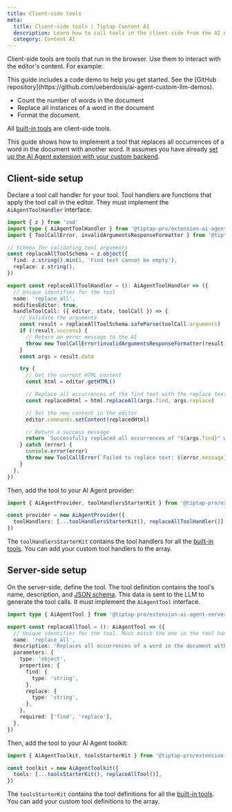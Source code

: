 ```yaml
---
title: Client-side tools
meta:
  title: Client-side tools | Tiptap Content AI
  description: Learn how to call tools in the client-side from the AI Agent.
  category: Content AI
---
```



Client-side tools are tools that run in the browser. Use them to interact with the editor's content. For example:

<Callout title="Code demo available" variant="info">
  This guide includes a code demo to help you get started. See the [GitHub
  repository](https://github.com/ueberdosis/ai-agent-custom-llm-demos).
</Callout>

- Count the number of words in the document
- Replace all instances of a word in the document
- Format the document.

All [built-in tools](/content-ai/capabilities/agent/custom-llms/tools#built-in-tools) are client-side tools.

This guide shows how to implement a tool that replaces all occurrences of a word in the document with another word. It assumes you have already [set up the AI Agent extension with your custom backend](/content-ai/capabilities/agent/custom-llms/get-started).

## Client-side setup

Declare a tool call handler for your tool. Tool handlers are functions that apply the tool call in the editor. They must implement the `AiAgentToolHandler` interface.

```ts
import { z } from 'zod'
import type { AiAgentToolHandler } from '@tiptap-pro/extension-ai-agent'
import { ToolCallError, invalidArgumentsResponseFormatter } from '@tiptap-pro/extension-ai-agent'

// Schema for validating tool arguments
const replaceAllToolSchema = z.object({
  find: z.string().min(1, 'Find text cannot be empty'),
  replace: z.string(),
})

export const replaceAllToolHandler = (): AiAgentToolHandler => ({
  // Unique identifier for the tool
  name: 'replace_all',
  modifiesEditor: true,
  handleToolCall: ({ editor, state, toolCall }) => {
    // Validate the arguments
    const result = replaceAllToolSchema.safeParse(toolCall.arguments)
    if (!result.success) {
      // Return an error message to the AI
      throw new ToolCallError(invalidArgumentsResponseFormatter(result.error))
    }
    const args = result.data

    try {
      // Get the current HTML content
      const html = editor.getHTML()

      // Replace all occurrences of the find text with the replace text
      const replacedHtml = html.replaceAll(args.find, args.replace)

      // Set the new content in the editor
      editor.commands.setContent(replacedHtml)

      // Return a success message
      return `Successfully replaced all occurrences of "${args.find}" with "${args.replace}".`
    } catch (error) {
      console.error(error)
      throw new ToolCallError(`Failed to replace text: ${error.message}`)
    }
  },
})
```

Then, add the tool to your AI Agent provider:

```ts
import { AiAgentProvider, toolHandlersStarterKit } from '@tiptap-pro/extension-ai-agent'

const provider = new AiAgentProvider({
  toolHandlers: [...toolHandlersStarterKit(), replaceAllToolHandler()],
})
```

The `toolHandlersStarterKit` contains the tool handlers for all the [built-in tools](/content-ai/capabilities/agent/custom-llms/tools#built-in-tools). You can add your custom tool handlers to the array.

## Server-side setup

On the server-side, define the tool. The tool definition contains the tool's name, description, and [JSON schema](https://json-schema.org/). This data is sent to the LLM to generate the tool calls. It must implement the `AiAgentTool` interface.

```ts
import type { AiAgentTool } from '@tiptap-pro/extension-ai-agent-server'

export const replaceAllTool = (): AiAgentTool => ({
  // Unique identifier for the tool. Must match the one in the tool handler
  name: 'replace_all',
  description: 'Replaces all occurrences of a word in the document with another word',
  parameters: {
    type: 'object',
    properties: {
      find: {
        type: 'string',
      },
      replace: {
        type: 'string',
      },
    },
    required: ['find', 'replace'],
  },
})
```

Then, add the tool to your AI Agent toolkit:

```ts
import { AiAgentToolkit, toolsStarterKit } from '@tiptap-pro/extension-ai-agent-server'

const toolkit = new AiAgentToolkit({
  tools: [...toolsStarterKit(), replaceAllTool()],
})
```

The `toolsStarterKit` contains the tool definitions for all the [built-in tools](/content-ai/capabilities/agent/custom-llms/tools#built-in-tools). You can add your custom tool definitions to the array.
